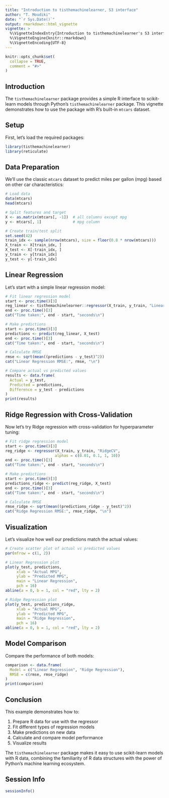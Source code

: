```yaml
---
title: "Introduction to tisthemachinelearner, S3 interface"
author: "T. Moudiki"
date: "`r Sys.Date()`"
output: rmarkdown::html_vignette
vignette: >
  %\VignetteIndexEntry{Introduction to tisthemachinelearner's S3 interface}
  %\VignetteEngine{knitr::rmarkdown}
  %\VignetteEncoding{UTF-8}
---
```


```r
knitr::opts_chunk$set(
  collapse = TRUE,
  comment = "#>"
)
```

## Introduction

The `tisthemachinelearner` package provides a simple R interface to scikit-learn models through Python's `tisthemachinelearner` package. This vignette demonstrates how to use the package with R's built-in `mtcars` dataset.

## Setup

First, let's load the required packages:

```r
library(tisthemachinelearner)
library(reticulate)
```

## Data Preparation

We'll use the classic `mtcars` dataset to predict miles per gallon (mpg) based on other car characteristics:

```r
# Load data
data(mtcars)
head(mtcars)

# Split features and target
X <- as.matrix(mtcars[, -1])  # all columns except mpg
y <- mtcars[, 1]              # mpg column

# Create train/test split
set.seed(42)
train_idx <- sample(nrow(mtcars), size = floor(0.8 * nrow(mtcars)))
X_train <- X[train_idx, ]
X_test <- X[-train_idx, ]
y_train <- y[train_idx]
y_test <- y[-train_idx]
```

## Linear Regression

Let's start with a simple linear regression model:

```r
# Fit linear regression model
start <- proc.time()[3]
reg_linear <- tisthemachinelearner::regressor(X_train, y_train, "LinearRegression")
end <- proc.time()[3]
cat("Time taken:", end - start, "seconds\n")

# Make predictions
start <- proc.time()[3]
predictions <- predict(reg_linear, X_test)
end <- proc.time()[3]
cat("Time taken:", end - start, "seconds\n")

# Calculate RMSE
rmse <- sqrt(mean((predictions - y_test)^2))
cat("Linear Regression RMSE:", rmse, "\n")

# Compare actual vs predicted values
results <- data.frame(
  Actual = y_test,
  Predicted = predictions,
  Difference = y_test - predictions
)
print(results)
```

## Ridge Regression with Cross-Validation

Now let's try Ridge regression with cross-validation for hyperparameter tuning:

```r
# Fit ridge regression model
start <- proc.time()[3]
reg_ridge <- regressor(X_train, y_train, "RidgeCV", 
                      alphas = c(0.01, 0.1, 1, 10))
end <- proc.time()[3]
cat("Time taken:", end - start, "seconds\n")

# Make predictions
start <- proc.time()[3]
predictions_ridge <- predict(reg_ridge, X_test)
end <- proc.time()[3]
cat("Time taken:", end - start, "seconds\n")

# Calculate RMSE
rmse_ridge <- sqrt(mean((predictions_ridge - y_test)^2))
cat("Ridge Regression RMSE:", rmse_ridge, "\n")
```

## Visualization

Let's visualize how well our predictions match the actual values:

```r
# Create scatter plot of actual vs predicted values
par(mfrow = c(1, 2))

# Linear Regression plot
plot(y_test, predictions,
     xlab = "Actual MPG",
     ylab = "Predicted MPG",
     main = "Linear Regression",
     pch = 16)
abline(a = 0, b = 1, col = "red", lty = 2)

# Ridge Regression plot
plot(y_test, predictions_ridge,
     xlab = "Actual MPG",
     ylab = "Predicted MPG",
     main = "Ridge Regression",
     pch = 16)
abline(a = 0, b = 1, col = "red", lty = 2)
```

## Model Comparison

Compare the performance of both models:

```r
comparison <- data.frame(
  Model = c("Linear Regression", "Ridge Regression"),
  RMSE = c(rmse, rmse_ridge)
)
print(comparison)
```

## Conclusion

This example demonstrates how to:

1. Prepare R data for use with the regressor
2. Fit different types of regression models
3. Make predictions on new data
4. Calculate and compare model performance
5. Visualize results

The `tisthemachinelearner` package makes it easy to use scikit-learn models with R data, combining the familiarity of R data structures with the power of Python's machine learning ecosystem.

## Session Info

```r
sessionInfo()
```
